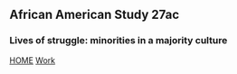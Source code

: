 ==African American Study 27ac==
===Lives of struggle: minorities in a majority culture===



[[index|HOME]]   [[Work]]
